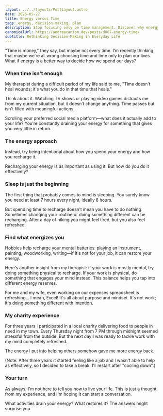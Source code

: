 ```yaml
---
layout: ../../layouts/PostLayout.astro
date: 2025-05-27
title: Energy versus Time
tags: energy, decision-making, plan
description: Stop focusing only on time management. Discover why energy management is more effective for productivity and well-being, with practical tips for recharging and balancing mental vs physical activities.
canonicalUrl: https://andreacanton.dev/posts/d007-energy-time/
subtitle: Rethinking Decision-Making in Everyday Life
---
```

"Time is money," they say, but maybe not every time. I'm recently thinking that maybe we're all wrong choosing time and time only to plan our lives. What if energy is a better way to decide how we spend our days?

### When time isn't enough

My therapist during a difficult period of my life said to me, "Time doesn't heal wounds; it's what you do in that time that heals."

Think about it. Watching TV shows or playing video games distracts me from my current situation, but it doesn't change anything. Time passes but isn't filled with meaningful actions.

Scrolling your preferred social media platform—what does it actually add to your life? You're constantly draining your energy for something that gives you very little in return.

### The energy approach

Instead, try being intentional about how you spend your energy and how you recharge it.

Recharging your energy is as important as using it. But how do you do it effectively?

### Sleep is just the beginning

The first thing that probably comes to mind is sleeping. You surely know you need at least 7 hours every night, ideally 8 hours.

But spending time to recharge doesn't mean you have to do nothing. Sometimes changing your routine or doing something different can be recharging. After a day of hiking you might feel tired, but you also feel refreshed.

### Find what energizes you

Hobbies help recharge your mental batteries: playing an instrument, painting, woodworking, writing—if it's not for your job, it can restore your energy.

Here's another insight from my therapist: if your work is mostly mental, try doing something physical to recharge. If your work is physical, do something that engages your mind instead. This balance helps you tap into different energy reserves.

For me and my wife, even working on our expenses spreadsheet is refreshing... I mean, Excel! It's all about purpose and mindset. It's not work; it's doing something different with intention.

### My charity experience

For three years I participated in a local charity delivering food to people in need in my town. Every Thursday night from 7 PM through midnight seemed stressful from the outside. But the next day I was ready to tackle work with my mind completely refreshed.

The energy I put into helping others somehow gave me more energy back.

(Note: After three years it started feeling like a job and I wasn't able to help as effectively, so I decided to take a break. I'll restart after "cooling down".)

### Your turn

As always, I'm not here to tell you how to live your life. This is just a thought from my experience, and I'm hoping it can start a conversation.

What activities drain your energy? What restores it? The answers might surprise you.
